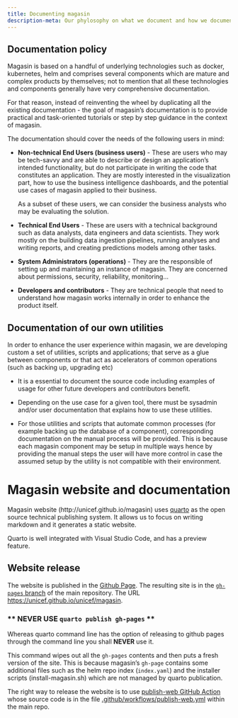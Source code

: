 ```yaml
---
title: Documenting magasin
description-meta: Our phylosophy on what we document and how we document it.
---
```



## Documentation policy

Magasin is based on a handful of underlying technologies such as docker, kubernetes, helm and comprises several components which are mature and complex products by themselves; not to mention that all these technologies and components generally have very comprehensive documentation. 

For that reason, instead of reinventing the wheel by duplicating all the existing documentation - the goal of magasin's documentation is to provide practical and task-oriented tutorials or step by step guidance in the context of magasin. 

The documentation should cover the needs of the following users in mind:

* **Non-technical End Users (business users)** - These are users who may be tech-savvy and are able to describe or design an application's intended functionality, but do not participate in writing the code that constitutes an application. They are mostly interested in the visualization part, how to use the business intelligence dashboards, and the potential use cases of magasin applied to their business.  
    
    As a subset of these users, we can consider the business analysts who may be evaluating the solution.  

* **Technical End Users** - These are users with a technical background such as data analysts, data engineers and data scientists. They work mostly on the building data ingestion pipelines, running analyses and writing reports, and creating predictions models among other tasks.

* **System Administrators (operations)** - They are the responsible of setting up and maintaining an instance of magasin. They are concerned about permissions, security, reliability, monitoring...

* **Developers and contributors** - They are technical people that need to understand how magasin works internally in order to enhance the product itself.

## Documentation of our own utilities

In order to enhance the user experience within magasin, we are developing custom a set of utilities, scripts and applications; that serve as a glue between components or that act as accelerators of common operations (such as backing up, upgrading etc)

* It is a essential to document the source code including examples of usage for other future developers and contributors benefit.

* Depending on the use case for a given tool, there must be sysadmin and/or user documentation that explains how to use these utilities.

* For those utilities and scripts that automate common processes (for example backing up the database of a component), corresponding documentation on the manual process will be provided. This is because each magasin component may be setup in multiple ways hence by providing the manual steps the user will have more control in case the assumed setup by the utility is not compatible with their environment.

# Magasin website and documentation

Magasin website (http://unicef.github.io/magasin) uses [quarto](https://quarto.org) as the open source technical publishing system. It allows us to focus on writing markdown and it generates a static website.

Quarto is well integrated with Visual Studio Code, and has a preview feature.

## Website release 

The website is published in the [Github Page](https://pages.github.com/). The resulting site is in the [`gh-pages` branch](https://github.com/unicef/magasin/tree/gh-pages) of the main repository. The URL [https://unicef.github.io/unicef/magasin](https://ungithub.io/magasin).

### ** NEVER USE `quarto publish gh-pages` **

Whereas quarto command line has the option of releasing to github pages through the command line you shall **NEVER** use it. 

This command wipes out all the `gh-pages` contents and then puts a fresh version of the site.  This is because magasin's `gh-page` contains some additional files such as the helm repo index (`index.yaml`) and the installer scripts (install-magasin.sh) which are not managed by quarto publication.

The right way to release the website is to use [publish-web GitHub Action](https://github.com/unicef/magasin/actions/workflows/publish-web.yml) whose source code is in the file [.github/workflows/publish-web.yml](https://github.com/unicef/magasin/blob/main/.github/workflows/publish-web.yml) within the main repo.
